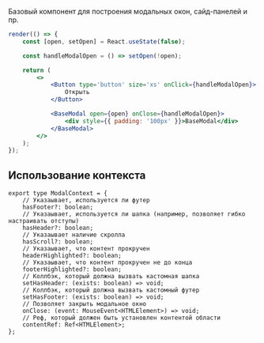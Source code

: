 Базовый компонент для построения модальных окон, сайд-панелей и пр.

```jsx live
render(() => {
    const [open, setOpen] = React.useState(false);

    const handleModalOpen = () => setOpen(!open);

    return (
        <>
            <Button type='button' size='xs' onClick={handleModalOpen}>
                Открыть
            </Button>

            <BaseModal open={open} onClose={handleModalOpen}>
                <div style={{ padding: '100px' }}>BaseModal</div>
            </BaseModal>
        </>
    );
});
```

## Использование контекста

```tsx
export type ModalContext = {
    // Указаывает, используется ли футер
    hasFooter?: boolean;
    // Указаывает, используется ли шапка (например, позволяет гибко настраивать отступы)
    hasHeader?: boolean;
    // Указаывает наличие скролла
    hasScroll?: boolean;
    // Указаывает, что контент прокручен
    headerHighlighted?: boolean;
    // Указаывает, что контент прокручен не до конца
    footerHighlighted?: boolean;
    // Коллбэк, который должна вызвать кастомная шапка
    setHasHeader: (exists: boolean) => void;
    // Коллбэк, который должна вызвать кастомный футер
    setHasFooter: (exists: boolean) => void;
    // Позволяет закрыть модальное окно
    onClose: (event: MouseEvent<HTMLElement>) => void;
    // Реф, который должен быть установлен контентой области
    contentRef: Ref<HTMLElement>;
};
```
